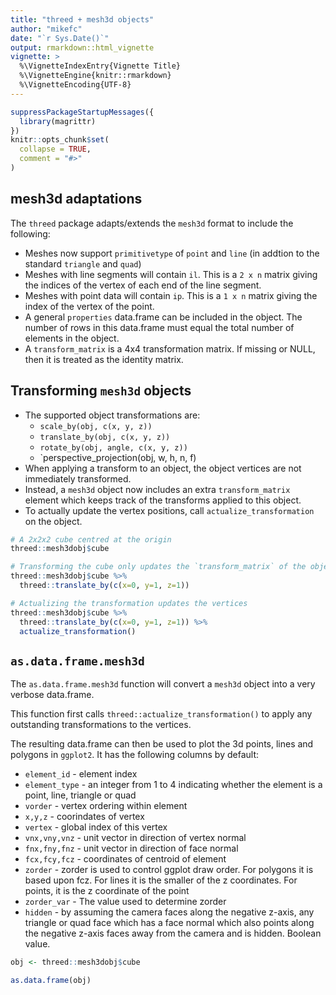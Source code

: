 ```yaml
---
title: "threed + mesh3d objects"
author: "mikefc"
date: "`r Sys.Date()`"
output: rmarkdown::html_vignette
vignette: >
  %\VignetteIndexEntry{Vignette Title}
  %\VignetteEngine{knitr::rmarkdown}
  %\VignetteEncoding{UTF-8}
---
```


```r
suppressPackageStartupMessages({
  library(magrittr)
})
knitr::opts_chunk$set(
  collapse = TRUE,
  comment = "#>"
)
```


mesh3d adaptations
------------------------------------------------------------------------------

The `threed` package adapts/extends the `mesh3d` format to include the following:

* Meshes now support `primitivetype` of `point` and `line` 
  (in addtion to the standard `triangle` and `quad`)
* Meshes with line segments will contain `il`. This is a `2 x n` matrix giving
  the indices of the vertex of each end of the line segment.
* Meshes with point data will contain `ip`.  This is a `1 x n` matrix giving
  the index of the vertex of the point.
* A general `properties` data.frame can be included in the object. The number of
  rows in this data.frame must equal the total number of elements in the object.
* A `transform_matrix` is a 4x4 transformation matrix. If missing or NULL, then it
  is treated as the identity matrix.
  



Transforming `mesh3d` objects
------------------------------------------------------------------------------

* The supported object transformations are:
    * `scale_by(obj, c(x, y, z))`
    * `translate_by(obj, c(x, y, z))`
    * `rotate_by(obj, angle, c(x, y, z))`
    * `perspective_projection(obj, w, h, n, f)
* When applying a transform to an object, the object vertices are not immediately transformed.
* Instead, a `mesh3d` object now includes an extra `transform_matrix` element which
  keeps track of the transforms applied to this object.
* To actually update the vertex positions, call `actualize_transformation` on the object.

```r
# A 2x2x2 cube centred at the origin
threed::mesh3dobj$cube 

# Transforming the cube only updates the `transform_matrix` of the object
threed::mesh3dobj$cube %>%
  threed::translate_by(c(x=0, y=1, z=1))

# Actualizing the transformation updates the vertices
threed::mesh3dobj$cube %>%
  threed::translate_by(c(x=0, y=1, z=1)) %>%
  actualize_transformation()
```




`as.data.frame.mesh3d`
------------------------------------------------------------------------------

The `as.data.frame.mesh3d` function will convert a `mesh3d` object into a
very verbose data.frame.

This function first calls `threed::actualize_transformation()` to apply any 
outstanding transformations to the vertices.

The resulting data.frame can then be used to plot the 3d points, lines and polygons 
in `ggplot2`.  It has the following columns by default:

* `element_id` - element index
* `element_type` - an integer from 1 to 4 indicating whether the element is a point, line, triangle or quad
* `vorder` - vertex ordering within element
* `x,y,z` - coorindates of vertex
* `vertex` - global index of this vertex
* `vnx,vny,vnz` - unit vector in direction of vertex normal
* `fnx,fny,fnz` - unit vector in direction of face normal
* `fcx,fcy,fcz` - coordinates of centroid of element
* `zorder` - zorder is used to control ggplot draw order. For polygons it is based upon fcz. For lines it is the smaller of the z coordinates. For points, it is the z coordinate of the point
* `zorder_var` - The value used to determine zorder
* `hidden` - by assuming the camera faces along the negative z-axis, any triangle or quad face which has a face normal which also points along the negative z-axis faces away from the camera and is hidden. Boolean value.


```r
obj <- threed::mesh3dobj$cube

as.data.frame(obj)
```









